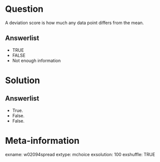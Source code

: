 Question
========
A deviation score is how much any data point differs from the mean.

Answerlist
----------
* TRUE
* FALSE
* Not enough information


Solution
========

Answerlist
----------
* True.
* False.
* False.


Meta-information
================
exname: w02094spread
extype: mchoice
exsolution: 100
exshuffle: TRUE